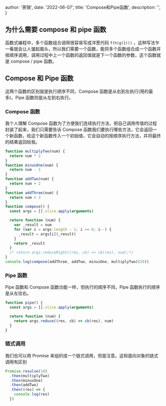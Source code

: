 
  author: '荼锦',
  date: '2022-06-07',
  title: 'Compose和Pipe函数',
  description: '',
}


## 为什么需要 compose 和 pipe 函数

函数式编程中，多个函数组合调用很容易写成洋葱代码 `f(h(g(1)))` ，这种写法乍一看就会让人皱起眉头，所以我们需要一个函数，能将多个函数组合成一个函数并按顺序调用，调用过程中上一个函数的返回值就是下一个函数的参数，这个函数就是 compose / pipe 函数。

## Compose 和 Pipe 函数

这两个函数的区别就是执行顺序不同，Compose 函数是从右到左执行(用的最多)，Pipe 函数则是从左到右执行。

### Compose 函数

我个人理解 Compose 函数为了方便我们连续执行方法，把自己调用传值的过程封装了起来，我们只需要告诉 Compose 函数我们要执行哪些方法，它会返回一个新函数，给这个新函数传入一个初始值，它会自动的按顺序执行方法，并将最终的结果返回给我。

```javascript
function multiplyTwo(num) {
  return num * 2
}
function minusOne(num) {
  return num - 1
}
function addTwo(num) {
  return num + 2
}
function addThree(num) {
  return num + 3
}
function compose() {
  const args = [].slice.apply(arguments)

  return function (num) {
    var _result = num
    for (var i = args.length - 1; i >= 0; i--) {
      _result = args[i](_result)
    }
    return _result
  }
  /* return args.reduceRight((res, cb) => cb(res), num);*/
}
console.log(compose(addThree, addTwo, minusOne, multiplyTwo)(10))
```

### Pipe 函数

Pipe 函数和 Compose 函数功能一样，但执行的顺序不同，Pipe 函数执行的顺序是从左往右。

```javascript
function pipe() {
  const args = [].slice.apply(arguments)

  return function (num) {
    return args.reduce((res, cb) => cb(res), num)
  }
}
```

### 链式调用

我们也可以用 Promise 来组织成一个链式调用，但是注意。这和面向对象的链式调用有区别

```javascript
Promise.resolve(10)
  .then(multiplyTwo)
  .then(minusOne)
  .then(addTwo)
  .then((res) => {
    console.log(res)
  })
```
